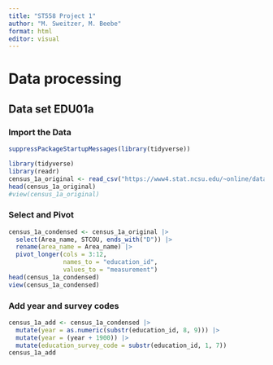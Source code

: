 ```yaml
---
title: "ST558 Project 1"
author: "M. Sweitzer, M. Beebe"
format: html
editor: visual
---
```


# Data processing

## Data set EDU01a

### Import the Data

```r
suppressPackageStartupMessages(library(tidyverse))
```


```r
library(tidyverse)
library(readr)
census_1a_original <- read_csv("https://www4.stat.ncsu.edu/~online/datasets/EDU01a.csv")
head(census_1a_original)
#view(census_1a_original)
```

### Select and Pivot

```r
census_1a_condensed <- census_1a_original |>
  select(Area_name, STCOU, ends_with("D")) |>
  rename(area_name = Area_name) |>
  pivot_longer(cols = 3:12, 
               names_to = "education_id", 
               values_to = "measurement")
head(census_1a_condensed) 
view(census_1a_condensed)
```

### Add year and survey codes

```r
census_1a_add <- census_1a_condensed |>
  mutate(year = as.numeric(substr(education_id, 8, 9))) |>
  mutate(year = (year + 1900)) |>
  mutate(education_survey_code = substr(education_id, 1, 7))
census_1a_add
```

